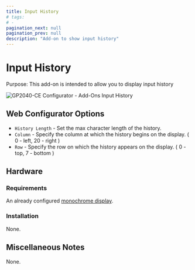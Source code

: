 ```yaml
---
title: Input History
# tags:
# -
pagination_next: null
pagination_prev: null
description: "Add-on to show input history"
---
```


# Input History

Purpose: This add-on is intended to allow you to display input history

![GP2040-CE Configurator - Add-Ons Input History](../assets/images/gpc-add-ons-input-history.png)

## Web Configurator Options

- `History Length` - Set the max character length of the history.
- `Column` - Specify the column at which the history begins on the display. ( 0 - left, 20 - right )
- `Row` - Specify the row on which the history appears on the display. ( 0 - top, 7 - bottom )

## Hardware

### Requirements

An already configured [monochrome display](../web-configurator/menu-pages/07-display-configuration.mdx).

### Installation

None.

## Miscellaneous Notes

None.
